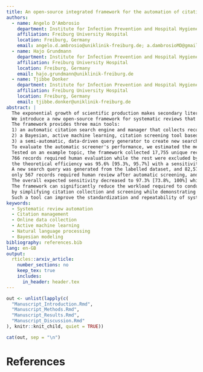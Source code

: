 ```yaml
---
title: An open-source integrated framework for the automation of citation collection and screening in systematic reviews. 
authors:
  - name: Angelo D'Ambrosio
    department: Institute for Infection Prevention and Hospital Hygiene
    affiliation: Freiburg University Hospital
    location: Freiburg, Germany
    email: angelo.d.ambrosio@uniklinik-freiburg.de; a.dambrosioMD@gmail.com
  - name: Hajo Grundmann
    department: Institute for Infection Prevention and Hospital Hygiene
    affiliation: Freiburg University Hospital
    location: Freiburg, Germany
    email: hajo.grundmann@uniklinik-freiburg.de
  - name: Tjibbe Donker
    department: Institute for Infection Prevention and Hospital Hygiene
    affiliation: Freiburg University Hospital
    location: Freiburg, Germany
    email: tjibbe.donker@uniklinik-freiburg.de
abstract: |
  The exponential growth of scientific production makes secondary literature abridgements increasingly demanding.
  We introduce a new open-source framework for systematic reviews that significantly reduces time and workload for collecting and screening scientific literature.\
  The framework provides three main tools:
  1) an automatic citation search engine and manager that collects records from multiple online sources with a unified query syntax,
  2) a Bayesian, active machine learning, citation screening tool based on iterative human-machine interaction to increase predictive accuracy and,
  3) a semi-automatic, data-driven query generator to create new search queries from existing citation data sets.\
  To evaluate the automatic screener's performance, we estimated the median posterior sensitivity and efficiency [90% Credible Intervals] using Bayesian simulation to predict the distribution of undetected potentially relevant records.\
  Tested on an example topic, the framework collected 17,755 unique records through the citation manager;
  766 records required human evaluation while the rest were excluded by the automatic classifier;
  the theoretical efficiency was 95.6% [95.3%, 95.7%] with a sensitivity of 100% [93.5%, 100%].\
  A new search query was generated from the labelled dataset, and 82,579 additional records were collected;
  only 567 records required human review after automatic screening, and six additional positive matches were found.
  The overall expected sensitivity decreased to 97.3% [73.8%, 100%] while the efficiency increased to 98.6% [98.2%, 98.7%].\
  The framework can significantly reduce the workload required to conduct large literature reviews
  by simplifying citation collection and screening while demonstrating exceptional sensitivity.
  Such a tool can improve the standardization and repeatability of systematic reviews.
keywords:
  - Systematic review automation
  - Citation management
  - Online data collection
  - Active machine learning
  - Natural language processing
  - Bayesian modeling
bibliography: references.bib
lang: en-GB
output: 
  rticles::arxiv_article:
    number_sections: no
    keep_tex: true
    includes:
      in_header: header.tex
---
```


```r

out <- unlist(lapply(c(
  "Manuscript_Introduction.Rmd",
  "Manuscript_Methods.Rmd",
  "Manuscript_Results.Rmd",
  "Manuscript_Discussion.Rmd"
), knitr::knit_child, quiet = TRUE))

cat(out, sep = "\n")
```

\newpage

# References
